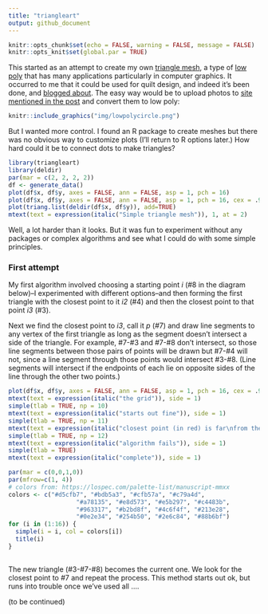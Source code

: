 ```yaml
---
title: "triangleart"
output: github_document
---
```


```r
knitr::opts_chunk$set(echo = FALSE, warning = FALSE, message = FALSE)
knitr::opts_knit$set(global.par = TRUE)
```

This started as an attempt to create my own [triangle mesh](https://en.wikipedia.org/wiki/Triangle_mesh), a type of [low poly](https://en.wikipedia.org/wiki/Low_poly) that has many applications particularly in computer graphics. It occurred to me that it could be used for quilt design, and indeed it's been done, and [blogged about](http://gefiltequilt.blogspot.com/2015/12/triangle-quilt-design-with-low-poly.html). The easy way would be to upload photos to [site mentioned in the post](https://snorpey.github.io/triangulation/) and convert them to low poly:

```r
knitr::include_graphics("img/lowpolycircle.png")
```

But I wanted more control. I found an R package to create meshes but there was no obvious way to customize plots (I'll return to R options later.) How hard could it be to connect dots to make triangles?  

```r
library(triangleart)
library(deldir)
par(mar = c(2, 2, 2, 2))
df <- generate_data()
plot(df$x, df$y, axes = FALSE, ann = FALSE, asp = 1, pch = 16)
plot(df$x, df$y, axes = FALSE, ann = FALSE, asp = 1, pch = 16, cex = .9)
plot(triang.list(deldir(df$x, df$y)), add=TRUE)
mtext(text = expression(italic("Simple triangle mesh")), 1, at = 2)
```

Well, a lot harder than it looks. But it was fun to experiment without any packages or complex algorithms and see what I could do with some simple principles. 

### First attempt

My first algorithm involved choosing a starting point *i* (#8 in the diagram below)--I experimented with different options--and then forming the first triangle with the closest point to it *i2* (#4) and then the closest point to that point *i3* (#3). 

Next we find the closest point to *i3*, call it *p* (#7) and draw line segments to any vertex of the first triangle as long as the segment doesn't intersect a side of the triangle. For example, #7-#3 and #7-#8 don't intersect, so those line segments between those pairs of points will be drawn but #7-#4 will not, since a line segment through those points would intersect #3-#8. (Line segments will intersect if the endpoints of each lie on opposite sides of the line through the other two points.)

```r
plot(df$x, df$y, axes = FALSE, ann = FALSE, asp = 1, pch = 16, cex = .9)
mtext(text = expression(italic("the grid")), side = 1)
simple(tlab = TRUE, np = 10)
mtext(text = expression(italic("starts out fine")), side = 1)
simple(tlab = TRUE, np = 11)
mtext(text = expression(italic("closest point (in red) is far\nfrom the last drawn triangle")), side = 1, line = 1)
simple(tlab = TRUE, np = 12)
mtext(text = expression(italic("algorithm fails")), side = 1)
simple(tlab = TRUE)
mtext(text = expression(italic("complete")), side = 1)
```


```r
par(mar = c(0,0,1,0))
par(mfrow=c(1, 4))
# colors from: https://lospec.com/palette-list/manuscript-mmxx
colors <- c("#d5cfb7", "#bdb5a3", "#cfb57a", "#c79a4d",
                   "#a78135", "#e8d573", "#e5b297", "#c4483b",
                   "#963317", "#b2bd8f", "#4c6f4f", "#213e28",
                   "#0e2e34", "#254b50", "#2e6c84", "#88b6bf")
for (i in (1:16)) {
  simple(i = i, col = colors[i])
  title(i)
}
  
```



The new triangle (#3-#7-#8) becomes the current one. We look for the closest point to #7 and repeat the process. This method starts out ok, but runs into trouble once we've used all .... 

(to be continued)



